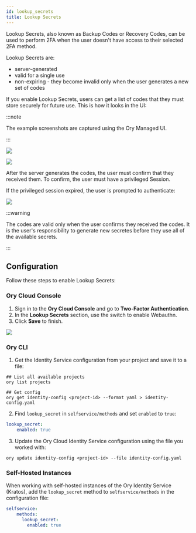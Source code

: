 ```yaml
---
id: lookup_secrets
title: Lookup Secrets
---
```


Lookup Secrets, also known as Backup Codes or Recovery Codes, can be used to perform
2FA when the user doesn't have access to their selected 2FA method. 

Lookup Secrets are: 

- server-generated
- valid for a single use
- non-expiring - they become invalid only when the user generates a new set of
  codes

If you enable Lookup Secrets, users can get a list of codes that they must store securely
for future use. This is how it looks in the UI:

:::note

The example screenshots are captured using the Ory Managed UI.

:::

![](../_static/mfa/6.png)

![](../_static/mfa/7.png)

After the server generates the codes, the user must confirm that they received them. To confirm, 
the user must have a privileged Session. 

If the privileged session expired, the user is prompted to authenticate: 

![](../_static/mfa/8.png)

:::warning

The codes are valid only when the user confirms they received the codes.
It is the user's responsibility to generate new secretes before they use 
all of the available secrets.

:::

## Configuration

Follow these steps to enable Lookup Secrets: 

### Ory Cloud Console

1. Sign in to the **Ory Cloud Console** and go to **Two-Factor Authentication**.
2. In the **Lookup Secrets** section, use the switch to enable Webauthn. 
3. Click **Save** to finish.

![](../_static/mfa/9.png)

### Ory CLI

1. Get the Identity Service configuration from your project 
and save it to a file: 

  ```shell
  ## List all available projects
  ory list projects

  ## Get config
  ory get identity-config <project-id> --format yaml > identity-config.yaml
  ```

2. Find `lookup_secret` in `selfservice/methods` and set `enabled` to `true`:

  ```yaml title="identity-config.yaml"
  lookup_secret:
      enabled: true
  ```

3. Update the Ory Cloud Identity Service configuration using the file you worked
   with:

  ```shell
  ory update identity-config <project-id> --file identity-config.yaml
  ```

### Self-Hosted Instances

When working with self-hosted instances of the Ory Identity Service (Kratos), add the
`lookup_secret` method to `selfservice/methods` in the configuration file: 

```yaml title="kratos.config.yml"
selfservice:
    methods:
      lookup_secret:
        enabled: true
```
